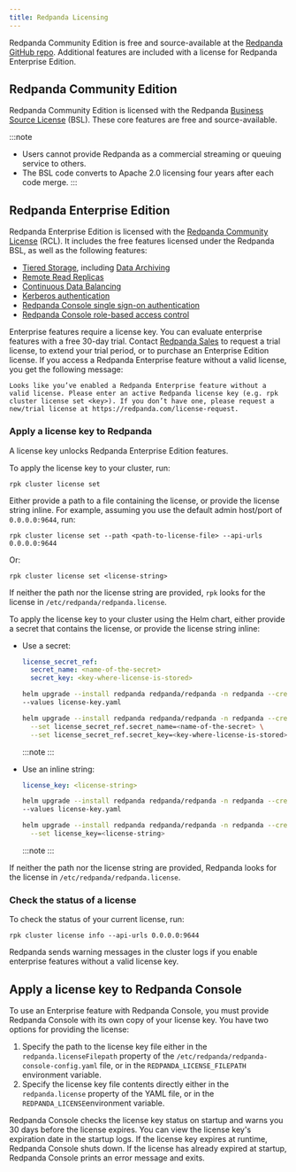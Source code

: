 ```yaml
---
title: Redpanda Licensing
---
```


<head>
    <meta name="title" content="Redpanda licensing | Redpanda Docs"/>
    <meta name="description" content="Redpanda is free and source-available at the Redpanda GitHub repo. Additional features are included with an enterprise license."/>
    <link rel="canonical" href="https://docs.redpanda.com/docs/get-started/licenses/" />
</head>



Redpanda Community Edition is free and source-available at the [Redpanda GitHub repo](https://github.com/redpanda-data/redpanda). Additional features are included with a license for Redpanda Enterprise Edition.

## Redpanda Community Edition

Redpanda Community Edition is licensed with the Redpanda [Business Source License](https://github.com/redpanda-data/redpanda/blob/dev/licenses/bsl.md) (BSL). These core features are free and source-available. 

:::note
* Users cannot provide Redpanda as a commercial streaming or queuing service to others. 
* The BSL code converts to Apache 2.0 licensing four years after each code merge.
:::


## Redpanda Enterprise Edition

Redpanda Enterprise Edition is licensed with the [Redpanda Community License](https://github.com/redpanda-data/redpanda/blob/dev/licenses/rcl.md) (RCL). It includes the free features licensed under the Redpanda BSL, as well as the following features:

* [Tiered Storage](../../manage/tiered-storage), including [Data Archiving](../../manage/data-archiving)
* [Remote Read Replicas](../../manage/remote-read-replicas)
* [Continuous Data Balancing](../../manage/cluster-maintenance/continuous-data-balancing)
* [Kerberos authentication](../../manage/security/authentication/#enable-kerberos)
* [Redpanda Console single sign-on authentication](../../manage/security/console/authentication)
* [Redpanda Console role-based access control](../../manage/security/console/authorization)

Enterprise features require a license key. You can evaluate enterprise features with a free 30-day trial. Contact [Redpanda Sales](https://redpanda.com/try-redpanda?section=enterprise-trial) to request a trial license, to extend your trial period, or to purchase an Enterprise Edition license. If you access a Redpanda Enterprise feature without a valid license, you get the following message: 

```
Looks like you’ve enabled a Redpanda Enterprise feature without a valid license. Please enter an active Redpanda license key (e.g. rpk cluster license set <key>). If you don’t have one, please request a new/trial license at https://redpanda.com/license-request.
```

### Apply a license key to Redpanda

A license key unlocks Redpanda Enterprise Edition features.

<Tabs groupId="platform" queryString>
<TabItem value="manual" label="Manual (Linux or Docker)" default>

To apply the license key to your cluster, run:

`rpk cluster license set` 

Either provide a path to a file containing the license, or provide the license string inline. For example, assuming you use the default admin host/port of `0.0.0.0:9644`, run:

`rpk cluster license set --path <path-to-license-file> --api-urls 0.0.0.0:9644`

Or:

`rpk cluster license set <license-string>`

If neither the path nor the license string are provided, `rpk` looks for the license in `/etc/redpanda/redpanda.license`.

</TabItem>
<TabItem value="kubernetes" label="Kubernetes">

To apply the license key to your cluster using the Helm chart, 
either provide a secret that contains the license, or provide the license string inline:

- Use a secret:

  <Tabs groupId="helm-config" queryString>
  <TabItem value="values" label="--values">

  ```yaml title="license-key.yaml"
  license_secret_ref:
    secret_name: <name-of-the-secret>
    secret_key: <key-where-license-is-stored>
  ```

  ```bash
  helm upgrade --install redpanda redpanda/redpanda -n redpanda --create-namespace \
  --values license-key.yaml
  ```

  </TabItem>
  <TabItem value="flags" label="--set">

  ```bash
  helm upgrade --install redpanda redpanda/redpanda -n redpanda --create-namespace \
    --set license_secret_ref.secret_name=<name-of-the-secret> \
    --set license_secret_ref.secret_key=<key-where-license-is-stored>
  ```

  </TabItem>
  </Tabs>

  :::note
  <ValuesYaml path="license_secret_ref"/>
  :::

- Use an inline string:

  <Tabs groupId="helm-config" queryString>
  <TabItem value="values" label="--values">

  ```yaml title="license-key.yaml"
  license_key: <license-string>
  ```

  ```bash
  helm upgrade --install redpanda redpanda/redpanda -n redpanda --create-namespace \
  --values license-key.yaml
  ```

  </TabItem>
  <TabItem value="flags" label="--set">

  ```bash
  helm upgrade --install redpanda redpanda/redpanda -n redpanda --create-namespace \
    --set license_key=<license-string> 
  ```

  </TabItem>
  </Tabs>

  :::note
  <ValuesYaml path="license_key"/>
  :::

If neither the path nor the license string are provided, Redpanda looks for the license in `/etc/redpanda/redpanda.license`.

</TabItem>
</Tabs>

### Check the status of a license

To check the status of your current license, run:

`rpk cluster license info --api-urls 0.0.0.0:9644`

Redpanda sends warning messages in the cluster logs if you enable enterprise features without a valid license key.

## Apply a license key to Redpanda Console

To use an Enterprise feature with Redpanda Console, you must provide Redpanda Console with its own copy of your license key.
You have two options for providing the license:

1. Specify the path to the license key file either in the `redpanda.licenseFilepath` property of the `/etc/redpanda/redpanda-console-config.yaml` file, or in the `REDPANDA_LICENSE_FILEPATH` environment variable.
2. Specify the license key file contents directly either in the `redpanda.license` property of the YAML file, or in the `REDPANDA_LICENSE`environment variable.

Redpanda Console checks the license key status on startup and warns you 30 days before the license expires. You can view the license key's expiration date in the startup logs.
If the license key expires at runtime, Redpanda Console shuts down. If the license has already
expired at startup, Redpanda Console prints an error message and exits.